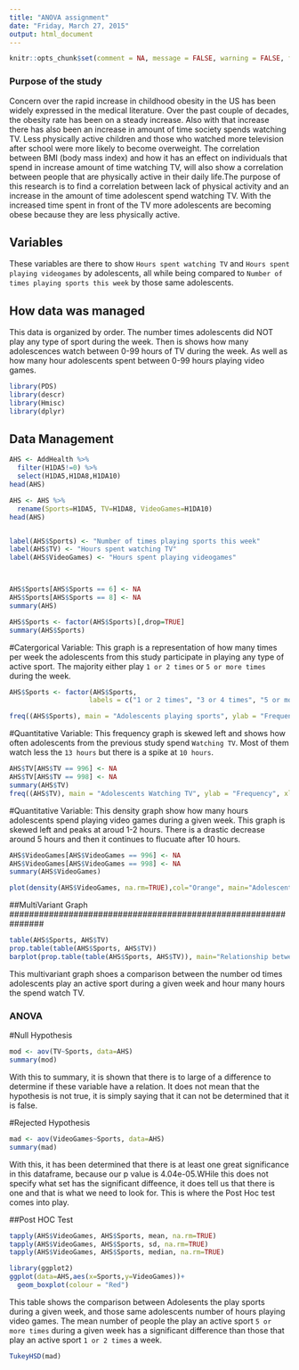 ```yaml
---
title: "ANOVA assignment"
date: "Friday, March 27, 2015"
output: html_document
---
```


```r
knitr::opts_chunk$set(comment = NA, message = FALSE, warning = FALSE, fig.align = "center")
```
###########################################################################
### Purpose of the study
###########################################################################
Concern over the rapid increase in childhood obesity in the US has been widely expressed in the medical literature. Over the past couple of decades, the obesity rate has been on a steady increase. Also with that increase there has also been an increase in amount of time society spends watching TV. Less physically active children and those who watched more television after school were more likely to become overweight. The correlation between BMI (body mass index) and how it has an effect on individuals that spend in increase amount of time watching TV, will also show a correlation between people that are physically active in their daily life.The purpose of this research is to find a correlation between lack of physical activity and an increase in the amount of time adolescent spend watching TV. With the increased time spent in front of the TV more adolescents are becoming obese because they are less physically active.


##########################################################################
## Variables
##########################################################################
These variables are there to show `Hours spent watching TV` and `Hours spent playing videogames` by adolescents, all while being compared to `Number of times playing sports this week` by those same adolescents.


############################################################################
## How data was managed
############################################################################
 This data is organized by order. The number times adolescents did NOT play any type of sport during the week. Then is shows how many adolescences watch between 0-99 hours of TV during the week. As well as how many hour adolescents spent between 0-99 hours playing video games.
 
 
###########################################################################
```r
library(PDS)
library(descr)
library(Hmisc)
library(dplyr)
```
##########################################################################


#########################################################################
## Data Management
#########################################################################
```r
AHS <- AddHealth %>%
  filter(H1DA5!=0) %>%
  select(H1DA5,H1DA8,H1DA10)
head(AHS)

AHS <- AHS %>%
  rename(Sports=H1DA5, TV=H1DA8, VideoGames=H1DA10)
head(AHS)


label(AHS$Sports) <- "Number of times playing sports this week"
label(AHS$TV) <- "Hours spent watching TV"
label(AHS$VideoGames) <- "Hours spent playing videogames"



AHS$Sports[AHS$Sports == 6] <- NA
AHS$Sports[AHS$Sports == 8] <- NA
summary(AHS)

AHS$Sports <- factor(AHS$Sports)[,drop=TRUE]
summary(AHS$Sports)
```
#Catergorical Variable:
This graph is a representation of how many times per week the adolescents from this study participate in playing any type of active sport. The majority either play `1 or 2 times` or `5 or more times` during the week.
```r
AHS$Sports <- factor(AHS$Sports,
                    labels = c("1 or 2 times", "3 or 4 times", "5 or more times"))

freq((AHS$Sports), main = "Adolescents playing sports", ylab = "Frequency", xlab = "Number of times per week", col = "red")
```

#Quantitative Variable:
This frequency graph is skewed left and shows how often adolescents from the previous study spend `Watching TV`. Most of them watch less the `13 hours` but there is a spike at `10 hours`.
```r
AHS$TV[AHS$TV == 996] <- NA
AHS$TV[AHS$TV == 998] <- NA
summary(AHS$TV)
freq((AHS$TV), main = "Adolescents Watching TV", ylab = "Frequency", xlab = "Number of hours per week", col = "blue")
```
#Quantitative Variable:
This density graph show how many hours adolescents spend playing video games during a given week. This graph is skewed left and peaks at aroud 1-2 hours. There is a drastic decrease around 5 hours and then it continues to flucuate after 10 hours.
```r
AHS$VideoGames[AHS$VideoGames == 996] <- NA
AHS$VideoGames[AHS$VideoGames == 998] <- NA
summary(AHS$VideoGames)

plot(density(AHS$VideoGames, na.rm=TRUE),col="Orange", main="Adolescents Playing Video Games", xlab="Number of hours per week")
```

###############################################################
##MultiVariant Graph
###############################################################
```r
table(AHS$Sports, AHS$TV)
prop.table(table(AHS$Sports, AHS$TV))
barplot(prop.table(table(AHS$Sports, AHS$TV)), main="Relationship between Adolescents that play sports and watch tv", xlab= "Hours per week watching TV", ylab= "# of times playing a sport")
```
This multivariant graph shoes a comparison between the number od times adolescents play an active sport during a given week and hour many hours the spend watch TV.

###############################################################
### ANOVA
###############################################################

#Null Hypothesis
```r
mod <- aov(TV~Sports, data=AHS)
summary(mod)
```
With this to summary, it is shown that there is to large of a difference to determine if these variable have a relation. It does not mean that the hypothesis is not true, it is simply saying that it can not be determined that it is false.

#Rejected Hypothesis
```r
mad <- aov(VideoGames~Sports, data=AHS)
summary(mad)
```
With this, it has been determined that there is at least one great significance in this dataframe, because our p value is 4.04e-05.WHile this does not specify what set has the significant diffeence, it does tell us that there is one and that is what we need to look for. This is where the Post Hoc test comes into play.

##Post HOC Test
```r
tapply(AHS$VideoGames, AHS$Sports, mean, na.rm=TRUE)
tapply(AHS$VideoGames, AHS$Sports, sd, na.rm=TRUE)
tapply(AHS$VideoGames, AHS$Sports, median, na.rm=TRUE)

library(ggplot2)
ggplot(data=AHS,aes(x=Sports,y=VideoGames))+
  geom_boxplot(colour = "Red")
```
This table shows the comparison between Adolesents the play sports during a given week, and those same adolescents number of hours playing video games. The mean number of people the play an active sport `5 or more times` during a given week has a significant difference than those that play an active sport `1 or 2 times` a week.
```r
TukeyHSD(mad)
```

